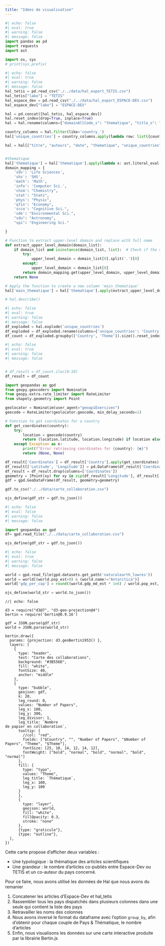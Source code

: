 ```yaml
---
title: "Idées de visualisation"
---
```


```python
#| echo: false
#| eval: true
#| warning: false
#| message: false
import pandas as pd
import requests
import ast

import os, sys 
# print(sys.prefix)
```

```python
#| echo: false
#| eval: true
#| warning: false
#| message: false
hal_tetis = pd.read_csv("./../data/hal_export_TETIS.csv")
hal_tetis["labo"] = "TETIS"
hal_espace_dev = pd.read_csv("./../data/hal_export_ESPACE-DEV.csv")
hal_espace_dev["labo"] = "ESPACE-DEV"

hal = pd.concat([hal_tetis, hal_espace_dev])
hal.reset_index(drop=True, inplace=True)
hal = hal.rename(columns={"domainAllCode_s": "thematique", "title_s": "titre", "authFullName_s": "auteurs", "producedDate_s": "date", })

country_columns = hal.filter(like='country_')
hal['unique_countries'] = country_columns.apply(lambda row: list({country for country in row if pd.notna(country)}), axis=1)

hal = hal[["titre", "auteurs", "date", "thematique", "unique_countries"]]


#thematique
hal['thematique'] = hal['thematique'].apply(lambda x: ast.literal_eval(x) if pd.notna(x) else [])
domain_mapping = {
    'sdv': 'Life Sciences',
    'shs': 'SHS',
    'math': 'Math',
    'info': 'Computer Sci.',
    'chim': "Chemistry",
    'stat': "Stats",
    'phys': "Physic",
    'qfin': "Economy",
    'scco': "Cognitive Sci.",
    'sde': "Environmental Sci.",
    "sdu": "Astronomy",
    "spi": "Engineering Sci."

}

# Function to extract upper-level domain and replace with full name
def extract_upper_level_domain(domain_list):
    if domain_list and isinstance(domain_list, list):  # Check if the value is a non-empty list
        try:
            upper_level_domain = domain_list[0].split('.')[0]
        except:
            upper_level_domain = domain_list[0]
        return domain_mapping.get(upper_level_domain, upper_level_domain)
    return None

# Apply the function to create a new column 'main_thematique'
hal['main_thematique'] = hal['thematique'].apply(extract_upper_level_domain)

# hal.describe()
```

```python
#| echo: false
#| eval: true
#| warning: false
#| message: false
df_exploded = hal.explode('unique_countries')
df_exploded = df_exploded.rename(columns={'unique_countries': 'Country', 'main_thematique': 'Theme'})
df_count = df_exploded.groupby(['Country', 'Theme']).size().reset_index(name='Number of Papers')

```

```python
#| echo: false
#| eval: true
#| warning: false
#| message: false


# df_result = df_count.iloc[0:10]
df_result = df_count

import geopandas as gpd
from geopy.geocoders import Nominatim
from geopy.extra.rate_limiter import RateLimiter
from shapely.geometry import Point

geolocator = Nominatim(user_agent="geoapiExercises")
geocode = RateLimiter(geolocator.geocode, min_delay_seconds=1)

# Function to get coordinates for a country
def get_coordinates(country):
    try:
        location = geocode(country)
        return (location.latitude, location.longitude) if location else (None, None)
    except Exception as e:
        print(f"Error retrieving coordinates for {country}: {e}")
        return (None, None)

df_result['Coordinates'] = df_result['Country'].apply(get_coordinates)
df_result[['Latitude', 'Longitude']] = pd.DataFrame(df_result['Coordinates'].tolist(), index=df_result.index)
df_result = df_result.drop(columns=['Coordinates'])
geometry = [Point(xy) for xy in zip(df_result['Longitude'], df_result['Latitude'])]
gdf = gpd.GeoDataFrame(df_result, geometry=geometry)

gdf.to_csv("./../data/carte_collaboration.csv")

ojs_define(gdf_str = gdf.to_json())

```

```python
#| echo: false
#| eval: false
#| warning: false
#| message: false

import geopandas as gpd
df= gpd.read_file("./../data/carte_collaboration.csv")

ojs_define(gdf_str = gdf.to_json())

```

```python
#| echo: false
#| eval: true
#| warning: false
#| message: false

world = gpd.read_file(gpd.datasets.get_path('naturalearth_lowres'))
world = world[(world.pop_est>0) & (world.name!="Antarctica")]
world['gdp_per_cap'] = round((world.gdp_md_est * 1e6) / world.pop_est, 2)

ojs_define(world_str = world.to_json())

```

```ojs
//| echo: false

d3 = require("d3@7", "d3-geo-projection@4")
bertin = require('bertin@0.9.16')

gdf = JSON.parse(gdf_str)
world = JSON.parse(world_str)

bertin.draw({
  params: {projection: d3.geoBertin1953() },
  layers: [
    {
      type: "header",
      text: "Carte des collaborations",
      background: "#3B556D",
      fill: "white",
      fontSize: 40,
      anchor: "middle"
    },
    {
      type: "bubble",
      geojson: gdf,
      k: 20,
      leg_round: 0,
      values: "Number of Papers",
      leg_x: 100,
      leg_y: 300,
      leg_divisor: 1,
      leg_title: `Nombre 
de papier en collaboration`,
      tooltip: {
        //col: "red",
        fields: ["$Country", "", "Number of Papers", "$Number of Papers", "Theme", "$Theme"],
        fontSize: [25, 10, 14, 12, 14, 12],
        fontWeight: ["bold", "normal", "bold", "normal", "bold", "normal"]
      },
      fill: {
        type: "typo",
        values: "Theme",
        leg_title: `Thématique`,
        leg_x: 100,
        leg_y: 100
      }
      },
      {
        type: "layer",
        geojson: world,
        fill: "white",
        fillOpacity: 0.3,
        stroke: "none"
      },
      {type: "graticule"},
      {type: "outline"},
  ],
})

```

Cette carte propose d'afficher deux variables :

- Une typologique : la thématique des articles scientifiques
- Une grandeur : le nombre d'articles co-publiés entre Espace-Dev ou TETIS et un co-auteur du pays concerné.

Pour ce faire, nous avons utilisé les données de Hal que nous avons du remanier 

1. Concatener les articles d'Espace-Dev et hal_tetis
2. Rassembler tous les pays dispatchés dans plusieurs colonnes dans une seule qui contient la liste des pays 
3. Retravailler les noms des colonnes
4. Nous avons inversé le format du dataframe avec l'option `group_by`, afin d'obtenir pour chaque couple de Pays & Thématique, le nombre d'articles
5. Enfin, nous visualisons les données sur une carte interactive produite par la librairie Bertin.js